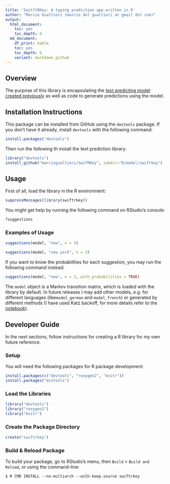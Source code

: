 ```yaml
---
title: 'SwitftRKey: A typing prediction app written in R'
author: "Marcio Gualtieri (marcio dot gualtieri at gmail dot com)"
output:
  html_document:
    toc: yes
    toc_depth: 6
  md_document:
    df_print: kable
    toc: yes
    toc_depth: 6
    variant: markdown_github
---
```


## Overview

The purpose of this library is encapsulating the [text predicting model created previously](../notebook/) as well as code to generate predictions using the model.

## Installation Instructions

This package can be installed from GitHub using the `devtools` package. If you don't have it already, install `devtools` with the following command:

```r
install.packages("devtools")
```

Then run the following th install the text prediction library:

```r
library("devtools")
install_github("marciogualtieri/SwifRKey", subdir="R/model/swifrkey")
```

## Usage

First of all, load the library in the R environment:

```r
suppressMessages(library(swiftrkey))
```

You might get help by running the following command on RStudio's console:

```r
?suggestions
```

### Examples of Usage

```r
suggestions(model, "new", n = 3)
```

```r
suggestions(model, "new york", n = 3)
```

If you want to know the probabilities for each suggestion, you may run the following command instead:

```r
suggestions(model, "new", n = 3, with_probabilities = TRUE)
```

The `model` object is a Markov transition matrix, which is loaded with the library by default. In future releases I may add other models, e.g. for different languages (like`model_german` and `model_french`) or generated by different methods (I have used Katz backoff, for more details refer to the [notebook](../notebook)).


## Developer Guide

In the next sections, follow instructions for creating a R library for my own future reference.

### Setup

You will need the following packages for R package development:

```r
install.packages(c("devtools", "roxygen2", "knitr"))
install.packages("mixtools")
```

### Load the Libraries

```r
library("devtools")
library("roxygen2")
library("knitr")
```


### Create the Package Directory

```r
create("swiftrkey")
```

### Build & Reload Package

To build your package, go to RStudio's menu, then `Build` > `Build and Reload`, or using the command-line:

    $ R CMD INSTALL --no-multiarch --with-keep.source swiftrkey